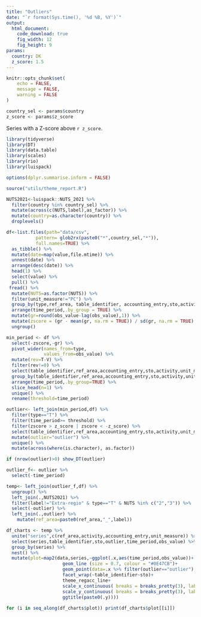 ```yaml
---
title: "Outliers"
date: "`r format(Sys.time(), '%d %B, %Y')`"
output:
  html_document: 
    code_download: true
    fig_width: 12
    fig_height: 9
params:
  country: DK
  z_score: 1.5
---
```



```r
knitr::opts_chunk$set(
	echo = FALSE,
	message = FALSE,
	warning = FALSE
)
```

```r
country_sel <- params$country
z_score <- params$z_score

```


Series with a Z-score above `r z_score`.  

```r

library(tidyverse)
library(DT)
library(data.table)
library(scales)
library(rio)
library(luispack)

options(dplyr.summarise.inform = FALSE)
```

```r
source("utils/theme_report.R")

NUTS2021<-luispack::NUTS_2021 %>% 
  filter(country %in% country_sel) %>% 
  mutate(across(c(NUTS,label),as_factor)) %>% 
  mutate(country=as.character(country)) %>% 
  droplevels()

df<-list.files(path="data/csv",
           pattern= glob2rx(paste0("*",country_sel,"*")),
           full.names=TRUE) %>% 
  as_tibble() %>% 
  mutate(date=map(value,file.mtime)) %>% 
  unnest(date) %>% 
  arrange(desc(date)) %>% 
  head(1) %>% 
  select(value) %>% 
  pull() %>% 
 fread() %>% 
  mutate(NUTS=as.factor(NUTS)) %>% 
  filter(unit_measure!="PC") %>% 
  group_by(type,ref_area, table_identifier, accounting_entry,sto,activity,unit_measure) %>%
  arrange(time_period,.by_group = TRUE) %>% 
  mutate(gr=round(obs_value-lag(obs_value),1)) %>% 
  mutate(zscore = (gr - mean(gr, na.rm = TRUE)) / sd(gr, na.rm = TRUE) ) %>% 
  ungroup()

min_period <- df %>%
  select(-zscore,-gr) %>% 
  pivot_wider(names_from=type,
              values_from=obs_value) %>% 
  mutate(rev=T-V) %>% 
  filter(rev!=0) %>% 
  select(table_identifier,ref_area,accounting_entry,sto,activity,unit_measure,time_period) %>% 
  group_by(table_identifier,ref_area,accounting_entry,sto,activity,unit_measure) %>%
  arrange(time_period,.by_group=TRUE) %>% 
  slice_head(n=1) %>% 
  unique() %>% 
  rename(threshold=time_period)

outlier<- left_join(min_period,df) %>% 
  filter(type=="T") %>% 
  filter(time_period>= threshold) %>% 
  filter(zscore > z_score | zscore < -z_score) %>%  
  select(table_identifier,ref_area,accounting_entry,sto,activity,unit_measure,time_period) %>% 
  mutate(outlier="outlier") %>% 
  unique() %>% 
  mutate(across(where(is.character), as.factor))

if (nrow(outlier)>0) show_DT(outlier)

outlier_f<- outlier %>% 
  select(-time_period)
```


```r
temp<- left_join(outlier_f,df) %>% 
  ungroup() %>% 
  left_join(.,NUTS2021) %>% 
  filter(label!="Extra-regio" & type=="T" & NUTS %in% c("2","3")) %>% 
  select(-outlier) %>% 
  left_join(.,outlier) %>% 
    mutate(ref_area=paste0(ref_area,"_",label))

```



```r

df_charts <- temp %>% 
  unite("series",c(ref_area,activity,accounting_entry,unit_measure)) %>% 
  select(series,table_identifier,sto,outlier,time_period,obs_value) %>% 
  group_by(series) %>% 
  nest() %>% 
  mutate(plot=map2(data,series,~ggplot(.x,aes(time_period,obs_value))+
                     geom_line (size = 0.7, colour = "#0E47CB")+
                     geom_point(data=.x %>% filter(outlier=="outlier"),aes(time_period,obs_value),size=5,colour="#FFCC00")+
                     facet_wrap(~table_identifier~sto)+
                     theme_regacc_line+
                     scale_x_continuous( breaks = breaks_pretty(3), labels = label_number(accuracy = 1),expand=c(0,0.4))+
                     scale_y_continuous( breaks = breaks_pretty(3), labels = label_number(accuracy = 1))+
                     ggtitle(paste0(.y))))
  
for (i in seq_along(df_charts$plot)) print(df_charts$plot[[i]])
```

